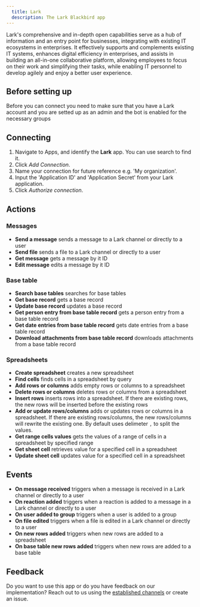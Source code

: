 ```yaml
---
  title: Lark
  description: The Lark Blackbird app
---
```


<LinkCard title="View on Github" target="_blank" href="https://github.com/bb-io/Lark" icon="github" />

Lark's comprehensive and in-depth open capabilities serve as a hub of information and an entry point for businesses, integrating with existing IT ecosystems in enterprises. It effectively supports and complements existing IT systems, enhances digital efficiency in enterprises, and assists in building an all-in-one collaborative platform, allowing employees to focus on their work and simplifying their tasks, while enabling IT personnel to develop agilely and enjoy a better user experience.


## Before setting up

Before you can connect you need to make sure that you have a Lark account  and you are setted up as an admin and the bot is enabled for the necessary groups

## Connecting

1. Navigate to Apps, and identify the **Lark** app. You can use search to find it.
2. Click _Add Connection_.
3. Name your connection for future reference e.g. 'My organization'.
4. Input the 'Application ID' and 'Application Secret' from your Lark application.
5. Click _Authorize connection_.

## Actions

### Messages

- **Send a message** sends a message to a Lark channel or directly to a user
- **Send file** sends a file to a Lark channel or directly to a user
- **Get message** gets a message by it ID
- **Edit message** edits a message by it ID

### Base table

- **Search base tables** searches for base tables
- **Get base record** gets a base record
- **Update base record** updates a base record 
- **Get person entry from base table record** gets a person entry from a base table record
- **Get date entries from base table record** gets date entries from a base table record
- **Download attachments from base table record** downloads attachments from a base table record

### Spreadsheets

- **Create spreadsheet** creates a new spreadsheet
- **Find cells** finds cells in a spreadsheet by query
- **Add rows or columns** adds empty rows or columns to a spreadsheet
- **Delete rows or columns** deletes rows or columns from a spreadsheet
- **Insert rows** inserts rows into a spreadsheet. If there are existing rows, the new rows will be inserted before the existing rows
- **Add or update rows/columns** adds or updates rows or columns in a spreadsheet.  If there are existing rows/columns, the new rows/columns will rewrite the existing one. By default uses delimeter `,` to split the values.
- **Get range cells values** gets the values of a range of cells in a spreadsheet by specified range
- **Get sheet cell** retrieves value for a specified cell in a spreadsheet
- **Update sheet cell** updates value for a specified cell in a spreadsheet

## Events

- **On message received** triggers when a message is received in a Lark channel or directly to a user
- **On reaction added** triggers when a reaction is added to a message in a Lark channel or directly to a user
- **On user added to group** triggers when a user is added to a group
- **On file edited** triggers when a file is edited in a Lark channel or directly to a user
- **On new rows added** triggers when new rows are added to a spreadsheet
- **On base table new rows added** triggers when new rows are added to a base table


## Feedback

Do you want to use this app or do you have feedback on our implementation? Reach out to us using the [established channels](https://www.blackbird.io/) or create an issue.

